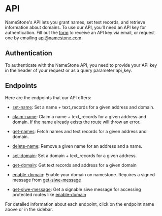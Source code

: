 # API

NameStone's API lets you grant names, set text records, and retrieve information about domains.
To use our API, you'll need an API key for authentication. Fill out the [form](https://namestone.com/try-namestone) to receive an API key via email, or request one by emailing [api@namestone.com](mailto:api@namestone.com).

## Authentication

To authenticate with the NameStone API, you need to provide your API key in the header of your request or as a query parameter api_key.

## Endpoints

Here are the endpoints that our API offers:

- [set-name](./set-name): Set a name + text_records for a given address and domain.

- [claim-name](./claim-name): Claim a name + text_records for a given address and domain. If the name already exists the route will throw an error.

- [get-names](./get-names): Fetch names and text records for a given address and domain.

- [delete-name](./delete-name): Remove a given name for an address and a name.

- [set-domain](./set-domain): Set a domain + text_records for a given address.

- [get-domain](./get-domain): Get text records and address for a given domain

- [enable-domain](./enable-domain): Enable your domain on namestone. Requires a signed message from [get-siwe-message](./get-siwe-message)

- [get-siwe-message](./get-siwe-message): Get a signable siwe message for accessing protected routes like [enable-domain](./enable-domain)

For detailed information about each endpoint, click on the endpoint name above or in the sidebar.

